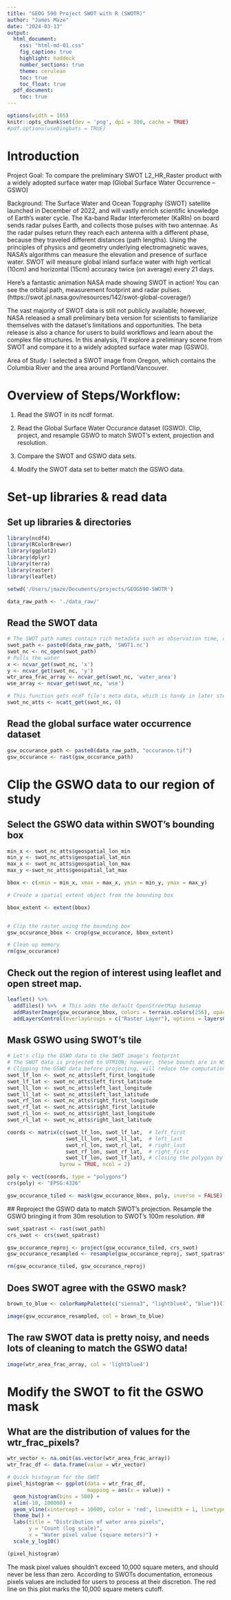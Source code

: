 ```yaml
---
title: "GEOG 590 Project SWOT with R (SWOTR)"
author: "James Maze"
date: "2024-03-13"
output:
  html_document:
    css: "html-md-01.css"
    fig_caption: true
    highlight: haddock
    number_sections: true
    theme: cerulean
    toc: true
    toc_float: true
  pdf_document:
    toc: true
---
```

```r
options(width = 105)
knitr::opts_chunk$set(dev = 'png', dpi = 300, cache = TRUE)
#pdf.options(useDingbats = TRUE)
```

# Introduction #

Project Goal: To compare the preliminary SWOT L2_HR_Raster product with a widely adopted surface water map (Global Surface Water Occurrence -- GSWO) 

Background: The Surface Water and Ocean Topgraphy (SWOT) satellite launched in December of 2022, and will vastly enrich scientific knowledge of Earth's water cycle. The Ka-band Radar Interferometer (KaRIn) on board sends radar pulses Earth, and collects those pulses with two antennae. As the radar pulses return they reach each antenna with a different phase, because they traveled different distances (path lengths). Using the principles of physics and geometry underlying electromagnetic waves, NASA's algorithms can measure the elevation and presence of surface water. SWOT will measure global inland surface water with high vertical (10cm) and horizontal (15cm) accuracy twice (on average) every 21 days.

Here's a fantastic animation NASA made showing SWOT in action! You can see the orbital path, measurement footprint and radar pulses. (https://swot.jpl.nasa.gov/resources/142/swot-global-coverage/)

The vast majority of SWOT data is still not publicly available; however, NASA released a small preliminary beta version for scientists to familiarize themselves with the dataset's limitations and opportunities. The beta release is also a chance for users to build workflows and learn about the complex file structures. In this analysis, I'll explore a preliminary scene from SWOT and compare it to a widely adopted surface water map (GSWO).

Area of Study: I selected a SWOT image from Oregon, which contains the Columbia River and the area around Portland/Vancouver. 

# Overview of Steps/Workflow: #
1. Read the SWOT in its ncdf format. 

2. Read the Global Surface Water Occurance dataset (GSWO). Clip, project, and resample GSWO to match SWOT's extent, projection and resolution. 

3. Compare the SWOT and GSWO data sets. 

4. Modify the SWOT data set to better match the GSWO data. 

# Set-up libraries & read data

## Set up libraries & directories ##
```r
library(ncdf4)
library(RColorBrewer)
library(ggplot2)
library(dplyr)
library(terra)
library(raster)
library(leaflet)

setwd('/Users/jmaze/Documents/projects/GEOG590-SWOTR')

data_raw_path <- './data_raw/'
```


## Read the SWOT data ##
```r

# The SWOT path names contain rich metadata such as observation time, cycle #, UTM zone, etc. After downloading, I changed the file name for simplicity. 
swot_path <- paste0(data_raw_path, 'SWOT1.nc')
swot_nc <- nc_open(swot_path)
# Pulls the water 
x <- ncvar_get(swot_nc, 'x')
y <- ncvar_get(swot_nc, 'y')
wtr_area_frac_array <- ncvar_get(swot_nc, 'water_area')
wse_array <- ncvar_get(swot_nc, 'wse')

# This function gets ncdf file's meta data, which is handy in later steps. 
swot_nc_atts <- ncatt_get(swot_nc, 0)

```


## Read the global surface water occurrence dataset ##
```r
gsw_occurance_path <- paste0(data_raw_path, "occurance.tif")
gsw_occurance <- rast(gsw_occurance_path)
```

# Clip the GSWO data to our region of study #

## Select the GSWO data within SWOT's bounding box ##
```r

min_x <- swot_nc_atts$geospatial_lon_min
min_y <- swot_nc_atts$geospatial_lat_min
max_x <- swot_nc_atts$geospatial_lon_max
max_y <-swot_nc_atts$geospatial_lat_max

bbox <- c(xmin = min_x, xmax = max_x, ymin = min_y, ymax = max_y)

# Create a spatial extent object from the bounding box

bbox_extent <- extent(bbox)


# Clip the raster using the bounding box
gsw_occurance_bbox <- crop(gsw_occurance, bbox_extent)

# Clean up memory
rm(gsw_occurance)
```

## Check out the region of interest using leaflet and open street map. ##
```r
leaflet() %>%
  addTiles() %>%  # This adds the default OpenStreetMap basemap
  addRasterImage(gsw_occurance_bbox, colors = terrain.colors(256), opacity = 0.8) %>%
  addLayersControl(overlayGroups = c("Raster Layer"), options = layersControlOptions(collapsed = FALSE))

``` 

## Mask GSWO using SWOT's tile ##
```r
# Let's clip the GSWO data to the SWOT image's footprint
# The SWOT data is projected to UTM10N; however, these bounds are in WSG:84 coordinates.
# Clipping the GSWO data before projecting, will reduce the computational load. 
swot_lf_lon <- swot_nc_atts$left_first_longitude
swot_lf_lat <- swot_nc_atts$left_first_latitude
swot_ll_lon <- swot_nc_atts$left_last_longitude
swot_ll_lat <- swot_nc_atts$left_last_latitude
swot_rf_lon <- swot_nc_atts$right_first_longitude
swot_rf_lat <- swot_nc_atts$right_first_latitude
swot_rl_lon <- swot_nc_atts$right_last_longitude
swot_rl_lat <- swot_nc_atts$right_last_latitude

coords <- matrix(c(swot_lf_lon, swot_lf_lat,  # left_first
                   swot_ll_lon, swot_ll_lat,  # left_last
                   swot_rl_lon, swot_rl_lat,  # right_last
                   swot_rf_lon, swot_rf_lat,  # right_first
                   swot_lf_lon, swot_lf_lat), # closing the polygon by repeating the first point
                 byrow = TRUE, ncol = 2)

poly <- vect(coords, type = "polygons")
crs(poly) <- "EPSG:4326"

gsw_occurance_tiled <- mask(gsw_occurance_bbox, poly, inverse = FALSE)

```

 ## Reproject the GSWO data to match SWOT's projection. Resample the GSWO bringing it from 30m resolution to SWOT's 100m resolution.  ##
```r

swot_spatrast <- rast(swot_path)
crs_swot <- crs(swot_spatrast)

gsw_occurance_reproj <- project(gsw_occurance_tiled, crs_swot)
gsw_occurance_resampled <- resample(gsw_occurance_reproj, swot_spatrast, method = "bilinear")

rm(gsw_occurance_tiled, gsw_occurance_reproj)
```


## Does SWOT agree with the GSWO mask? ##
```r
brown_to_blue <- colorRampPalette(c("sienna3", "lightblue4", "blue"))(100)

image(gsw_occurance_resampled, col = brown_to_blue)

```

## The raw SWOT data is pretty noisy, and needs lots of cleaning to match the GSWO data! ##
```r

image(wtr_area_frac_array, col = 'lightblue4')

```

# Modify the SWOT to fit the GSWO mask #

## What are the distribution of values for the wtr_frac_pixels? ##
```r

wtr_vector <- na.omit(as.vector(wtr_area_frac_array))
wtr_frac_df <- data.frame(value = wtr_vector)

# Quick histogram for the SWOT
pixel_histogram <- ggplot(data = wtr_frac_df,
                          mapping = aes(x = value)) +
  geom_histogram(bins = 500) +
  xlim(-10, 100000) +
  geom_vline(xintercept = 10000, color = 'red', linewidth = 1, linetype = "dashed") +
  theme_bw() +
  labs(title = "Distribution of water area pixels",
       y = "Count (log scale)",
       x = "Water pixel value (square meters)") +
  scale_y_log10()

(pixel_histogram)

```
The mask pixel values shouldn't exceed 10,000 square meters, and should never be less than zero. According to SWOTs documentation, erroneous pixels values are included for users to process at their discretion. The red line on this plot marks the 10,000 square meters cutoff. 
